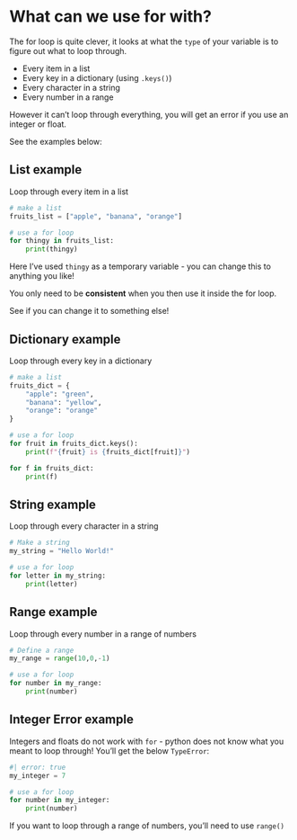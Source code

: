 # What can we use for with?

The for loop is quite clever, it looks at what the `type` of your variable is to figure out what to loop through. 

-  Every item in a list 
-  Every key in a dictionary (using `.keys()`)
-  Every character in a string 
-  Every number in a range 

However it can't loop through everything, you will get an error if you use an integer or float. 

See the examples below: 

::: {.panel-tabset}

## List example 

Loop through every item in a list

```python
# make a list
fruits_list = ["apple", "banana", "orange"]

# use a for loop 
for thingy in fruits_list:
    print(thingy)
```

::: {.callout-note}
Here I've used `thingy` as a temporary variable - you can change this to anything you like! 

You only need to be **consistent** when you then use it inside the for loop. 

See if you can change it to something else!
:::

## Dictionary example 

Loop through every key in a dictionary

```python
# make a list
fruits_dict = {
    "apple": "green", 
    "banana": "yellow", 
    "orange": "orange"
}

# use a for loop 
for fruit in fruits_dict.keys():
    print(f"{fruit} is {fruits_dict[fruit]}")

for f in fruits_dict: 
    print(f)
```

## String example

Loop through every character in a string

```python
# Make a string
my_string = "Hello World!"

# use a for loop 
for letter in my_string:
    print(letter)
```

## Range example

Loop through every number in a range of numbers

```python
# Define a range
my_range = range(10,0,-1)

# use a for loop 
for number in my_range:
    print(number)
```

## Integer Error example

Integers and floats do not work with `for` - python does not know what you meant to loop through! You'll get the below `TypeError`:

```python
#| error: true
my_integer = 7

# use a for loop 
for number in my_integer:
    print(number)
```

If you want to loop through a range of numbers, you'll need to use `range()`

:::